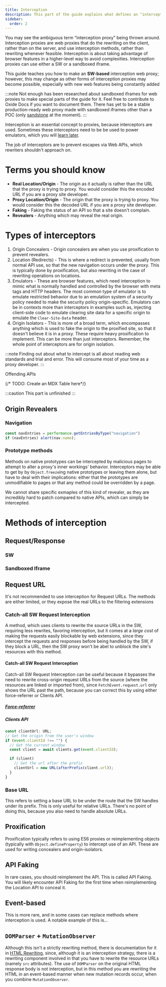 ```yaml
---
title: Interception
description: This part of the guide explains what defines an "interception proxy" and what to expect when making one.
sidebar:
  order: 2
---
```


You may see the ambiguous term “interception proxy” being thrown around. Interception proxies are web proxies that do the rewriting on the client, rather than on the server, and use interception methods, rather than rewriting whenever feasible. Interception is about taking advantage of browser features in a higher-level way to avoid complexities. Interception proxies can use either a SW or a sandboxed iframe.

This guide teaches you how to make an **SW-based** interception web proxy; however, this may change as other forms of interception proxies may become possible, especially with new web features being constantly added

:::note
Not enough has been researched about sandboxed iframes for web proxies to make special parts of the guide for it. Feel free to contribute to Oxide Docs if you want to document them. There has yet to be a stable production-ready web proxy made with sandboxed iframes other than a POC (only [sandstone](https://github.com/ading2210/sandstone) at the moment).
:::

Interception is an essential concept to proxies, because interceptors are used. Sometimes these interceptors need to be be used to power emulators, which you will [learn later](./emulators.mdx).

The job of interceptors are to prevent escapes via Web APIs, which rewriters shouldn't approach on.

# Terms you should know

- **Real Location/Origin** - The origin as it actually is rather than the URL that the proxy is trying to proxy. You would consider this the encoded URL if you are a proxy site developer.
- **Proxy Location/Origin** - The origin that the proxy is trying to proxy. You would consider this the decoded URL if you are a proxy site developer.
- **Faking** - Faking the status of an API so that a site doesn't complain.
- **Revealers** - Anything which may reveal the real origin.

# Types of interceptors

1. Origin Concealers - Origin concealers are when you use proxification to prevent revealers.
2. Location (Redirects) - This is where a redirect is prevented, usually from normal API use, so that the new navigation occurs under the proxy. This is typically done by proxification, but also rewriting in the case of rewriting operations on locations.
3. Emulators - These are browser features, which need interception to mimic what is normally handled and controlled by the browser with meta tags and HTTP headers. The most common type of emulator is to emulate restricted behavior due to an emulation system of a security policy needed to make the security policy origin-specific. Emulators can be in contexts more than interceptors in examples such as, injecting client-side code to emulate clearing site data for a specific origin to emulate the `Clear-Site-Data` header.
4. Origin Isolators - This is more of a broad term, which encompasses anything which is used to fake the origin to the proxified site, so that it doesn't believe it is in a proxy. These require heavy proxification to implement. This can be more than just interceptors. Remember, the whole point of interceptors are for origin isolation.

:::note
Finding out about what to intercept is all about reading web standards and trial and error. This will consume most of your time as a proxy developer.
:::

Offending APIs

{/* TODO: Create an MDX Table here*/}

:::caution
This part is unfinished
:::

## Origin Revealers

### Navigation

```js
const navEntries = performance.getEntriesByType("navigation")
if (navEntries) alert(nav.name);
```

### Prototype methods

Methods on native prototypes can be intercepted by malicious pages to attempt to alter a proxy's inner workings' behavior. Interceptors may be able to get by by `Object.freeze`ing native prototypes or leaving them alone, but have to deal with their implications: either that the prototypes are unmodifiable to pages or that any method could be overridden by a page.

We cannot share specific exmaples of this kind of revealer, as they are incredibly hard to patch compared to native APIs, which can simply be intercepted.

# Methods of interception

## Request/Response

### SW

### Sandboxed Iframe

## Request URL

It's not recommended to use interception for Request URLs. The methods are either limited, or they expose the real URLs to the filtering extensions

### Catch-all SW Request Interception

A method, which uses clients to rewrite the source URLs in the SW, requiring less rewrites, favoring interception, but it comes at a *large cost* of making the requests easily blockable by web extensions, since they intercept the requests and responses before being handled by the SW, if they block a URL, then the SW proxy won't be abel to unblock the site's resources with this method.

#### Catch-all SW Request Interception

Catch-all SW Request Interception can be useful because it bypasses the need to rewrite cross-origin request URLs from the source (where the resources are linked or imported from), since `FetchEvent.request.url` only shows the URL past the path, because you can correct this by using either force-referrer or Clients API.

##### [Force-referrer](./emulators.mdx)

##### Clients API

```ts
const clientUrl: URL;
// Get the origin from the user's window
if (event.clientId !== "") {
  // Get the current window
  const client = await clients.get(event.clientId);

  if (client)
    // Get the url after the prefix
    clientUrl = new URL(afterPrefix(client.url));
  }
}
```

### Base URL

This refers to setting a base URL to be under the route that the SW handles under its prefix. This is only useful for relative URLs. There's no point of doing this, because you also need to handle absolute URLs.

## Proxification

Proxification typically refers to using ES6 proxies or reimplementing objects (typically with `Object.defineProperty`) to intercept use of an API. These are used for writing concealers and origin-isolators.

## API Faking

In rare cases, you should reimplement the API. This is called API Faking. You will likely encounter API Faking for the first time when reimplementing the Location API to conceal it.

## Event-based

This is more rare, and in some cases can replace methods where interception is used. A notable example of this is...

## `DOMParser` + `MutationObserver`

Although this isn't a strictly rewriting method, there is documentation for it in [HTML Rewriting](./rewriting.mdx), since, although it is an interception strategy, there is a rewriting component involved in that you have to rewrite the resource URLs (namely `src` attributes).
The use of `DOMParser` on the original HTML response body is not interception, but in this method you are rewriting the HTML in an event-based manner when new mutation records occur, when you combine `MutationObserver`.
